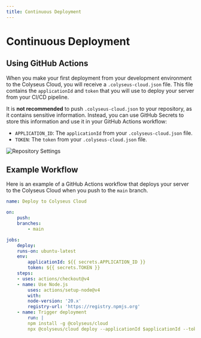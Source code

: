 ```yaml
---
title: Continuous Deployment
---
```


# Continuous Deployment

## Using GitHub Actions

When you make your first deployment from your development environment to the Colyseus Cloud, you will receive a `.colyseus-cloud.json` file. This file contains the `applicationId` and `token` that you will use to deploy your server from your CI/CD pipeline.

It is **not recommended** to push `.colyseus-cloud.json` to your repository, as it contains sensitive information. Instead, you can use GitHub Secrets to store this information and use it in your GitHub Actions workflow:

- `APPLICATION_ID`: The `applicationId` from your `.colyseus-cloud.json` file.
- `TOKEN`: The `token` from your `.colyseus-cloud.json` file.

![Repository Settings](/cloud/continuous-deployment.png)

## Example Workflow

Here is an example of a GitHub Actions workflow that deploys your server to the Colyseus Cloud when you push to the `main` branch.

```yaml filename=".github/workflows/colyseus-cloud-deploy.yml"
name: Deploy to Colyseus Cloud

on:
    push:
    branches:
        - main

jobs:
    deploy:
    runs-on: ubuntu-latest
    env:
        applicationId: ${{ secrets.APPLICATION_ID }}
        token: ${{ secrets.TOKEN }}
    steps:
    - uses: actions/checkout@v4
    - name: Use Node.js
        uses: actions/setup-node@v4
        with:
        node-version: '20.x'
        registry-url: 'https://registry.npmjs.org'
    - name: Trigger deployment
        run: |
        npm install -g @colyseus/cloud
        npx @colyseus/cloud deploy --applicationId $applicationId --token $token
```